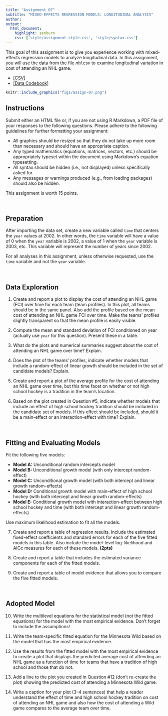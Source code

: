 ```yaml
---
title: "Assignment 07"
subtitle: "MIXED-EFFECTS REGRESSION MODELS: LONGITUDINAL ANALYSIS"
author: 
output: 
  html_document:
    highlight: zenburn
    css: ['style/assignment-style.css', 'style/syntax.css']
---
```




This goal of this assignment is to give you experience working with mixed-effects regression models to analyze longitudinal data. In this assignment, you will use the data from the file *nhl.csv* to examine longitudinal variation in cost of attending an NHL game.



- [[CSV]](https://raw.githubusercontent.com/zief0002/epsy-8252/master/data/nhl.csv)
- [[Data Codebook]](http://zief0002.github.io/epsy-8252/codebooks/nhl.html)


```r
knitr::include_graphics("figs/assign-07.png")
```

## Instructions

Submit either an HTML file or, if you are not using R Markdown, a PDF file of your responses to the following questions. Please adhere to the following guidelines for further formatting your assignment:

- All graphics should be resized so that they do not take up more room than necessary and should have an appropriate caption.
- Any typed mathematics (equations, matrices, vectors, etc.) should be appropriately typeset within the document using Markdown's equation typesetting.
- All syntax should be hidden (i.e., not displayed) unless specifically asked for.
- Any messages or warnings produced (e.g., from loading packages) should also be hidden.

This assignment is worth 15 points.


<br />



## Preparation

After importing the data set, create a new variable called `time` that centers the `year` values at 2002. In other words, the `time` variable will have a value of 0 when the `year` variable is 2002, a value of 1 when the `year` variable is 2003, etc. This variable will represent the number of years since 2002. 

For all analyses in this assignment, unless otherwise requested, use the `time` variable and not the `year` variable. 

<br />


## Data Exploration

1. Create and report a plot to display the cost of attending an NHL game (FCI) over time for each team (team profiles). In this plot, all teams should be in the same panel. Also add the profile based on the mean cost of attending an NHL game FCI over time. Make the teams' profiles slightly transparent so that the mean profile is easily visible.

2. Compute the mean and standard deviation of FCI conditioned on year (actually use `year` for this question). Present these in a table.

3. What do the plots and numerical summaries suggest about the cost of attending an NHL game over time? Explain.

4. Does the plot of the teams' profiles, indicate whether models that include a random-effect of linear growth should be included in the set of candidate models? Explain.

5. Create and report a plot of the average profile for the cost of attending an NHL game over time, but this time facet on whether or not high school hockey is a tradition in the team's location.

6. Based on the plot created in Question #5, indicate whether models that include an effect of high school hockey tradition should be included in the candidate set of models. If this effect should be included, should it be a main-effect or an interaction-effect with time? Explain.

<br />


## Fitting and Evaluating Models

Fit the following five models:

- **Model A:** Unconditional random intercepts model
- **Model B:** Unconditional growth model (with only intercept random-effect)
- **Model C:** Unconditional growth model (with both intercept and linear growth random-effects)
- **Model D:** Conditional growth model with main-effect of high school hockey (with both intercept and linear growth random-effects)
- **Model E:** Conditional growth model with interaction-effect between high school hockey and time (with both intercept and linear growth random-effects)

Use maximum likelihood estimation to fit all the models.

7. Create and report a table of regression results. Include the estimated fixed-effect coefficients and standard errors for each of the five fitted models in this table. Also include the model-level log-likelihood and AICc measures for each of these models. **(2pts)**

8. Create and report a table that includes the estimated variance components for each of the fitted models.

9. Create and report a table of model evidence that allows you to compare the five fitted models.

<br />


## Adopted Model

10. Write the multilevel equations for the statistical model (not the fitted equations) for the model with the most empirical evidence. Don't forget to include the assumptions!

11. Write the team-specific fitted equation for the Minnesota Wild based on the model that has the most empirical evidence.

12. Use the results from the fitted model with the most empirical evidence to create a plot that displays the predicted average cost of attending an NHL game as a function of time for teams that have a tradition of high school and those that do not.

13. Add a line to the plot you created in Question \#12 (don't re-create the plot) showing the predicted cost of attending a Minnesota Wild game.

14.  Write a caption for your plot (3--4 sentences) that help a reader understand the effect of time and high school hockey tradition on cost of attending an NHL game and also how the cost of attending a Wild game compares to the average team over time.


